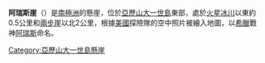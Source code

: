 {{Coord|71|49|S|68|15|W|source:GNIS|display=title}}
{{not|阿瑞斯山}}
'''阿瑞斯崖'''（{{lang-en|Ares Cliff}}）是[[南極洲|南極洲]]的懸崖，位於[[亞歷山大一世島|亞歷山大一世島]]東部，處於[[火星冰川|火星冰川]]以東約0.5公里和[[兩步崖|兩步崖]]以北2公里，根據[[美國|美國]]探險隊的空中照片被繪入地圖，以[[希臘|希臘]]戰神[[阿瑞斯|阿瑞斯]]命名。

{{DEFAULTSORT:Ares Cliff}}
[[Category:亞歷山大一世島懸崖|Category:亞歷山大一世島懸崖]]


{{AlexanderIsland-geo-stub}}